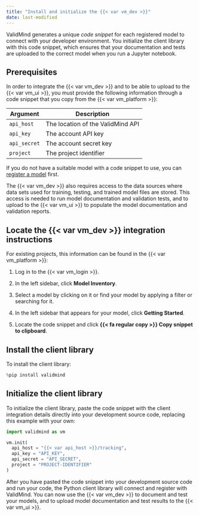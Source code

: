 ```yaml
---
title: "Install and initialize the {{< var vm_dev >}}"
date: last-modified
---
```


ValidMind generates a unique _code snippet_ for each registered model to connect with your developer environment. You initialize the client library with this code snippet, which ensures that your documentation and tests are uploaded to the correct model when you run a Jupyter notebook.

## Prerequisites

In order to integrate the {{< var vm_dev >}} and to be able to upload to the {{< var vm_ui >}}, you must provide the following information through a code snippet that you copy from the {{< var vm_platform >}}:

| Argument      | Description                        |
|---------------|------------------------------------|
| `api_host`    | The location of the ValidMind API  |
| `api_key`     | The account API key                |
| `api_secret`  | The account secret key             |
| `project`     | The project identifier             |

If you do not have a suitable model with a code snippet to use, you can [register a model](/guide/model-inventory/register-models-in-inventory.qmd) first. 

The {{< var vm_dev >}} also requires access to the data sources where data sets used for training, testing, and trained model files are stored. This access is needed to run model documentation and validation tests, and to upload to the {{< var vm_ui >}} to populate the model documentation and validation reports.

## Locate the {{< var vm_dev >}} integration instructions

For existing projects, this information can be found in the {{< var vm_platform >}}:

1. Log in to the {{< var vm_login >}}.

2. In the left sidebar, click **Model Inventory**.

3. Select a model by clicking on it or find your model by applying a filter or searching for it.

4. In the left sidebar that appears for your model, click **Getting Started**.

5. Locate the code snippet and click **{{< fa regular copy >}} Copy snippet to clipboard**. 

## Install the client library

To install the client library:

```python
%pip install validmind
```

## Initialize the client library

To initialize the client library, paste the code snippet with the client integration details directly into your development source code, replacing this example with your own:

```python
import validmind as vm

vm.init(
  api_host = "{{< var api_host >}}/tracking",
  api_key = "API_KEY",
  api_secret = "API_SECRET",
  project = "PROJECT-IDENTIFIER"
)
```

After you have pasted the code snippet into your development source code and run your code, the Python client library will connect and register with ValidMind. You can now use the {{< var vm_dev >}} to document and test your models, and to upload model documentation and test results to the {{< var vm_ui >}}.